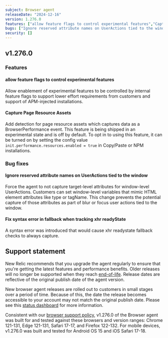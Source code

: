 ```yaml
---
subject: Browser agent
releaseDate: "2024-12-16"
version: 1.276.0
features: ["allow feature flags to control experimental features","Capture Page Resource Assets"]
bugs: ["Ignore reserved attribute names on UserActions tied to the window","Fix syntax error in fallback when tracking xhr readyState"]
security: []
---
```


## v1.276.0

### Features

#### allow feature flags to control experimental features
Allow enablement of experimental features to be controlled by internal feature flags to support lower effort requirements from customers and support of APM-injected installations.

#### Capture Page Resource Assets
Add detection for page resource assets which captures data as a BrowserPerformance event. This feature is being shipped in an experimental state and is off by default. To opt in to using this feature, it can be turned on by setting the config value `init.performance.resources.enabled = true` in Copy/Paste or NPM installations.


### Bug fixes

#### Ignore reserved attribute names on UserActions tied to the window
Force the agent to not capture target-level attributes for window-level UserActions. Customers can set window-level variables that mimic HTML element attributes like type or tagName. This change prevents the potential capture of those attributes as part of blur or focus user actions tied to the window.

#### Fix syntax error in fallback when tracking xhr readyState
A syntax error was introduced that would cause xhr readystate fallback checks to always capture.

## Support statement

New Relic recommends that you upgrade the agent regularly to ensure that you're getting the latest features and performance benefits. Older releases will no longer be supported when they reach [end-of-life](https://docs.newrelic.com/docs/browser/browser-monitoring/getting-started/browser-agent-eol-policy/). Release dates are reflective of the original publish date of the agent version.

New browser agent releases are rolled out to customers in small stages over a period of time. Because of this, the date the release becomes accessible to your account may not match the original publish date. Please see this [status dashboard](https://newrelic.github.io/newrelic-browser-agent-release/) for more information.

Consistent with our [browser support policy](https://docs.newrelic.com/docs/browser/new-relic-browser/getting-started/compatibility-requirements-browser-monitoring/#browser-types), v1.276.0 of the Browser agent was built for and tested against these browsers and version ranges: Chrome 121-131, Edge 121-131, Safari 17-17, and Firefox 122-132. For mobile devices, v1.276.0 was built and tested for Android OS 15 and iOS Safari 17-18.